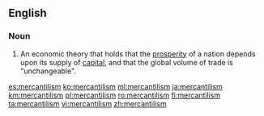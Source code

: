 ==English==
===Noun===
{{en-noun|-}}
{{wikipedia}}

#An economic theory that holds that the [[prosperity]] of a nation depends upon its supply of [[capital]], and that the global volume of trade is "unchangeable".

[[es:mercantilism]]
[[ko:mercantilism]]
[[ml:mercantilism]]
[[ja:mercantilism]]
[[km:mercantilism]]
[[pl:mercantilism]]
[[ro:mercantilism]]
[[fi:mercantilism]]
[[ta:mercantilism]]
[[vi:mercantilism]]
[[zh:mercantilism]]